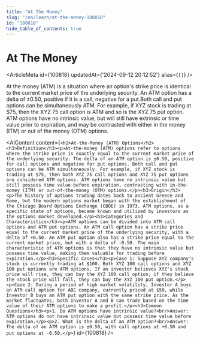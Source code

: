 ```yaml
---
title: "At The Money"
slug: "/en/learn/at-the-money-100818"
id: "100818"
hide_table_of_contents: true
---
```



# At The Money

<ArticleMeta id={100818} updatedAt={'2024-09-12 20:12:52'} alias={`[]`} />
<div className='border-solid border-b border-t-0 my-4 border-[var(--ifm-color-gray-300)]' />

At the money (ATM) is a situation where an option's strike price is identical to the current market price of the underlying security. An ATM option has a delta of ±0.50, positive if it is a call, negative for a put.Both call and put options can be simultaneously ATM. For example, if XYZ stock is trading at $75, then the XYZ 75 call option is ATM and so is the XYZ 75 put option. ATM options have no intrinsic value, but will still have extrinsic or time value prior to expiration, and may be contrasted with either in the money (ITM) or out of the money (OTM) options.

<AIContent content={`<h2>At-the-Money (ATM) Options</h2><h3>Definition</h3><p>At-the-money (ATM) options refer to options where the strike price is exactly equal to the current market price of the underlying security. The delta of an ATM option is ±0.50, positive for call options and negative for put options. Both call and put options can be ATM simultaneously. For example, if XYZ stock is trading at $75, then both XYZ 75 call options and XYZ 75 put options are considered ATM options. ATM options have no intrinsic value but still possess time value before expiration, contrasting with in-the-money (ITM) or out-of-the-money (OTM) options.</p><h3>Origin</h3><p>The history of options trading dates back to ancient Greece and Rome, but the modern options market began with the establishment of the Chicago Board Options Exchange (CBOE) in 1973. ATM options, as a specific state of options, became known and utilized by investors as the options market developed.</p><h3>Categories and Characteristics</h3><p>ATM options can be divided into ATM call options and ATM put options. An ATM call option has a strike price equal to the current market price of the underlying security, with a delta of +0.50. An ATM put option also has a strike price equal to the current market price, but with a delta of -0.50. The main characteristic of ATM options is that they have no intrinsic value but possess time value, making them valuable for trading before expiration.</p><h3>Specific Cases</h3><p>Case 1: Suppose XYZ company's stock is currently trading at $100. Both XYZ 100 call options and XYZ 100 put options are ATM options. If an investor believes XYZ's stock price will rise, they can buy the XYZ 100 call option; if they believe the stock price will fall, they can buy the XYZ 100 put option.</p><p>Case 2: During a period of high market volatility, Investor A buys an ATM call option for ABC company, currently priced at $50, while Investor B buys an ATM put option with the same strike price. As the market fluctuates, both Investor A and B can trade based on the time value of their ATM options to make a profit.</p><h3>Common Questions</h3><p>1. Do ATM options have intrinsic value?<br/>Answer: ATM options do not have intrinsic value but possess time value before expiration.</p><p>2. What is the delta of an ATM option?<br/>Answer: The delta of an ATM option is ±0.50, with call options at +0.50 and put options at -0.50.</p>`} id={100818} />
